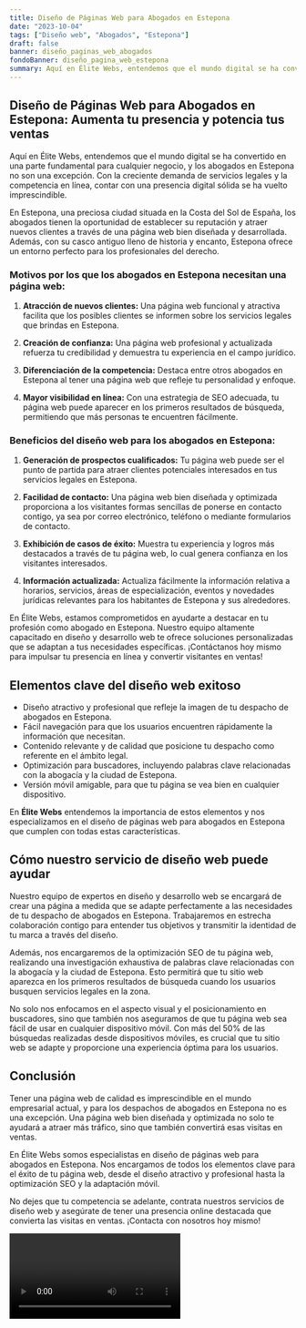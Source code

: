 ```yaml
---
title: Diseño de Páginas Web para Abogados en Estepona
date: "2023-10-04"
tags: ["Diseño web", "Abogados", "Estepona"]
draft: false
banner: diseño_paginas_web_abogados
fondoBanner: diseño_pagina_web_estepona
summary: Aquí en Élite Webs, entendemos que el mundo digital se ha convertido en una parte fundamental para cualquier negocio, y los abogados en Estepona no son una excepción. Con la creciente demanda de servicios legales y la competencia en línea, contar con una presencia digital sólida se ha vuelto imprescindible.
---
```



## Diseño de Páginas Web para Abogados en Estepona: Aumenta tu presencia y potencia tus ventas

Aquí en Élite Webs, entendemos que el mundo digital se ha convertido en una parte fundamental para cualquier negocio, y los abogados en Estepona no son una excepción. Con la creciente demanda de servicios legales y la competencia en línea, contar con una presencia digital sólida se ha vuelto imprescindible.

En Estepona, una preciosa ciudad situada en la Costa del Sol de España, los abogados tienen la oportunidad de establecer su reputación y atraer nuevos clientes a través de una página web bien diseñada y desarrollada. Además, con su casco antiguo lleno de historia y encanto, Estepona ofrece un entorno perfecto para los profesionales del derecho.

### Motivos por los que los abogados en Estepona necesitan una página web:

1. **Atracción de nuevos clientes:** Una página web funcional y atractiva facilita que los posibles clientes se informen sobre los servicios legales que brindas en Estepona.

2. **Creación de confianza:** Una página web profesional y actualizada refuerza tu credibilidad y demuestra tu experiencia en el campo jurídico.

3. **Diferenciación de la competencia:** Destaca entre otros abogados en Estepona al tener una página web que refleje tu personalidad y enfoque.

4. **Mayor visibilidad en línea:** Con una estrategia de SEO adecuada, tu página web puede aparecer en los primeros resultados de búsqueda, permitiendo que más personas te encuentren fácilmente.

### Beneficios del diseño web para los abogados en Estepona:

1. **Generación de prospectos cualificados:** Tu página web puede ser el punto de partida para atraer clientes potenciales interesados ​​en tus servicios legales en Estepona.

2. **Facilidad de contacto:** Una página web bien diseñada y optimizada proporciona a los visitantes formas sencillas de ponerse en contacto contigo, ya sea por correo electrónico, teléfono o mediante formularios de contacto.

3. **Exhibición de casos de éxito:** Muestra tu experiencia y logros más destacados a través de tu página web, lo cual genera confianza en los visitantes interesados.

4. **Información actualizada:** Actualiza fácilmente la información relativa a horarios, servicios, áreas de especialización, eventos y novedades jurídicas relevantes para los habitantes de Estepona y sus alrededores.

En Élite Webs, estamos comprometidos en ayudarte a destacar en tu profesión como abogado en Estepona. Nuestro equipo altamente capacitado en diseño y desarrollo web te ofrece soluciones personalizadas que se adaptan a tus necesidades específicas. ¡Contáctanos hoy mismo para impulsar tu presencia en línea y convertir visitantes en ventas!

<GifSeo />

<Cta />

## Elementos clave del diseño web exitoso

- Diseño atractivo y profesional que refleje la imagen de tu despacho de abogados en Estepona.
- Fácil navegación para que los usuarios encuentren rápidamente la información que necesitan.
- Contenido relevante y de calidad que posicione tu despacho como referente en el ámbito legal.
- Optimización para buscadores, incluyendo palabras clave relacionadas con la abogacía y la ciudad de Estepona.
- Versión móvil amigable, para que tu página se vea bien en cualquier dispositivo.

En **Élite Webs** entendemos la importancia de estos elementos y nos especializamos en el diseño de páginas web para abogados en Estepona que cumplen con todas estas características.

## Cómo nuestro servicio de diseño web puede ayudar

Nuestro equipo de expertos en diseño y desarrollo web se encargará de crear una página a medida que se adapte perfectamente a las necesidades de tu despacho de abogados en Estepona. Trabajaremos en estrecha colaboración contigo para entender tus objetivos y transmitir la identidad de tu marca a través del diseño.

Además, nos encargaremos de la optimización SEO de tu página web, realizando una investigación exhaustiva de palabras clave relacionadas con la abogacía y la ciudad de Estepona. Esto permitirá que tu sitio web aparezca en los primeros resultados de búsqueda cuando los usuarios busquen servicios legales en la zona.

No solo nos enfocamos en el aspecto visual y el posicionamiento en buscadores, sino que también nos aseguramos de que tu página web sea fácil de usar en cualquier dispositivo móvil. Con más del 50% de las búsquedas realizadas desde dispositivos móviles, es crucial que tu sitio web se adapte y proporcione una experiencia óptima para los usuarios.

## Conclusión

Tener una página web de calidad es imprescindible en el mundo empresarial actual, y para los despachos de abogados en Estepona no es una excepción. Una página web bien diseñada y optimizada no solo te ayudará a atraer más tráfico, sino que también convertirá esas visitas en ventas.

En Élite Webs somos especialistas en diseño de páginas web para abogados en Estepona. Nos encargamos de todos los elementos clave para el éxito de tu página web, desde el diseño atractivo y profesional hasta la optimización SEO y la adaptación móvil.

No dejes que tu competencia se adelante, contrata nuestros servicios de diseño web y asegúrate de tener una presencia online destacada que convierta las visitas en ventas. ¡Contacta con nosotros hoy mismo!

<Video />

<CtaBot job="Abogados" city="Estepona" />

<Gmaps query="Estepona+españa+maps" />
